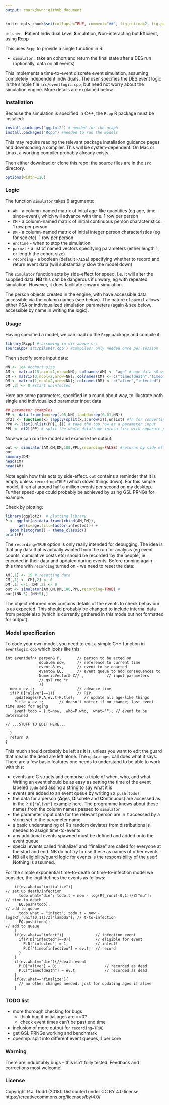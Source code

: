 ```yaml
---
output: rmarkdown::github_document
---
```


<!-- README.md is generated from README.Rmd. Please edit that file -->
<!-- using Rscript -e 'library(rmarkdown); rmarkdown::render("README.Rmd")' -->

```r
knitr::opts_chunk$set(collapse=TRUE, comment="##", fig.retina=2, fig.path = "README_figs/README-")
```



`pilsner` : **P**atient **I**ndividual **L**evel **S**imulation, **N**on-interacting but **E**fficient, using **R**cpp

This uses `Rcpp` to provide a single function in R:

- `simulator` : take an cohort and return the final state after a DES run (optionally, data on all events)

This implements a time-to-event discrete event simulation, assuming completely independent individuals. 
The user specifies the DES event logic in the simple file `src/eventlogic.cpp`, but need not worry about the simulation engine.
More details are explained below. 


### Installation

Because the simulation is specified in C++, the `Rcpp` R package must be installed:

```r
install.packages("ggplot2") # needed for the graph
install.packages("Rcpp") #needed to run the models
```
This may require reading the relevant package installation guidance pages and downloading a compiler. This will be system-dependent. 
On Mac or Linux, a working compiler probably already exists. 

Then either download or clone this repo: the source files are in the `src` directory.


```r
options(width=120)
```

### Logic

The function `simulator` takes 6 arguments:

- `AM` - a column-named matrix of inital age-like quantities (eg age, time-since-event), which will advance with time. 1 row per person 
- `CM` - a column-named matrix of initial continuous person characteristics. 1 row per person 
- `DM` - a column-named matrix of initial integer person characteristics (eg for sex etc). 1 row per person 
- `endtime` - when to stop the simulation
- `parmzl` - a list of named vectors specifying parameters (either length 1, or length the cohort size) 
- `recording` - a boolean (default `FALSE`) specifying whether to record and return event data (will substantially slow the model down)

The `simulator` function acts by side-effect for speed, i.e. it will alter the supplied data. **NB** this can be dangerous if unwary, eg with repeated simulation. However, it does facilitate onward simulation.

The person objects created in the engine, with have accessible data accessible via the column names (see below). The nature of `parmzl` allows either PSA or individualized simulation parameters (again & see below, accessible by name in writing the logic).


### Usage

Having specified a model, we can load up the `Rcpp` package and compile it:


```r
library(Rcpp) # assuming in dir above src
sourceCpp('src/pilsner.cpp') #compiles: only needed once per session
```
Then specify some input data:

```r
NN <- 1e4 #cohort size
AM <- matrix(15,ncol=1,nrow=NN); colnames(AM) <- "age" # age data <0 will not be advanced
CM <- matrix(0,ncol=2,nrow=NN); colnames(CM) <- c("timeofdeath","timeofinfection")
DM <- matrix(1,ncol=2,nrow=NN); colnames(DM) <- c("alive","infected")
DM[,2] <- 0 #start uninfected
```

Here are some parameters, specified in a round about way, to illustrate both single and individualized parameter input data

```r
## parameter examples
PP <- data.frame(mu=rep(.05,NN),lambda=rep(0.01,NN))
df2l <- function(x) lapply(split(x,1:nrow(x)),unlist) #fn for converting dataframe
PP0 <- list(unlist(PP[1,])) # take the top row as a parameter input
PPL <- df2l(PP) # split the whole dataframe into a list with separate parameter for everyone
```

Now we can run the model and examine the output:
```r
out <- simulator(AM,CM,DM,100,PPL,recording=FALSE) #returns by side effect
out
summary(DM)
head(CM)
head(AM)
```
Note again how this acts by side-effect. `out` contains a reminder that it is empty unless `recording=TRUE` (which slows things down). For this simple model, it ran at around half a million events per second on my desktop. Further speed-ups could probably be achieved by using GSL PRNGs for example.

Check by plotting:
```r
library(ggplot2)  # plotting library 
P <- ggplot(as.data.frame(cbind(AM,DM)),
      aes(x=age,fill=factor(infected))) +
  geom_histogram() + theme_classic()
print(P)  
```

The `recording=TRUE` option is only really intended for debugging. The idea is that any data that is actually wanted from the run for analysis (eg event counts, cumulative costs etc) should be recorded 'by the people', ie encoded in their data and updated during events. Before running again - this time with `recording` turned on - we need to reset the data:

```r
AM[,1] <- 15 # resetting data 
CM[,1] <- CM[,2] <- 0
DM[,1] <-1; DM[,2] <- 0 
out <- simulator(AM,CM,DM,100,PPL,recording=TRUE) #
out[(NN-5):(NN+5),]
```
The object returned now contains details of the events to check behaviour is as expected. This should probably be changed to include internal data from people also (which is currently gathered in this mode but not formatted for output).

### Model specification

To code your own model, you need to edit a simple C++ function in `eventlogic.cpp` which looks like this:

```Rcpp
int eventdefn( person& P,       // person to be acted on
               double& now,     // reference to current time
               event & ev,      // event to be enacted
               eventq& EQ,      // event queue to add consequences to
               NumericVector& Z// ,          // input parameters
               // gsl_rng *r
               ){
  now = ev.t;                   // advance time
  if(P.D["alive"]==1){          // RIP
    updateages(P.A,ev.t-P.tle);    // update all age-like things
    P.tle = ev.t;       // doesn't matter if no change; last event time used for aging
    event todo = {.t=now, .who=P.who, .what=""}; // event to be determined

// ...STUFF TO EDIT HERE...
   
  }
  return 0;
}

```

This much should probably be left as it is, unless you want to edit the guard that means the dead are left alone. The `updateages` call does what it says.
There are a few basic features one needs to understand to be able to work with this:

- events are C structs and comprise a triple of when, who, and what. Writing an event should be as easy as setting the time of the event labeled `todo` and assing a string to say what it is
- events are added to an event queue by writing `EQ.push(todo)`;
- the data for a person (**A**ges, **D**iscrete and **C**ontinuous) are accessed as in the `P.D["alive"]` example here. The programme knows about these names from the column names passed to `simulator`
- the parameter input data for the relevant person are in `Z` accessed by a string set to the parameter name 
- a basic understanding of R's random deviates from distributions is needed to assign time-to-events
- any additional events spawned must be defined and added onto the event queue
- special events called "initialize" and "finalize" are called for everyone at the start and end. NB do not try to use these as names of other events
- NB all eligibility/guard logic for events is the responsibility of the user! Nothing is assumed.

For the simple exponential time-to-death or time-to-infection model we consider, the logit defines the events as follows:


```Rcpp
    if(ev.what=="initialize"){                                             // set up death/infection
      todo.what="die"; todo.t = now - log(Rf_runif(0,1))/Z["mu"];          // time-to-death
      EQ.push(todo);                                                       // add to queue
      todo.what = "infect"; todo.t = now - log(Rf_runif(0,1))/Z["lambda"]; // t-to-infection
      EQ.push(todo);                                                       // add to queue
    }
    if(ev.what=="infect"){              // infection event
      if(P.D["infected"]==0){           // eligible for event
        P.D["infected"] = 1;            // infect!
        P.C["timeofinfection"] = ev.t;  // record
      }
    }
    if(ev.what=="die"){//death event
      P.D["alive"] = 0;                     // recorded as dead
      P.C["timeofdeath"] = ev.t;            // recorded as dead
    }
    if(ev.what=="finalize"){
      // no other changes needed: just for updating ages if alive
    }

```

### TODO list

- more thorough checking for bugs
	- think bug if initial ages are ==0?
	- check event times can't be past end time
- inclusion of more output for `recording=TRUE`
- get GSL PRNGs working and benchmark
- openmp: split into different event queues, 1 per core


### Warning

There are indubitably bugs -- this isn't fully tested. Feedback and corrections most welcome!

### License

Copyright P.J. Dodd (2018): Distributed under CC BY 4.0 license https://creativecommons.org/licenses/by/4.0/
